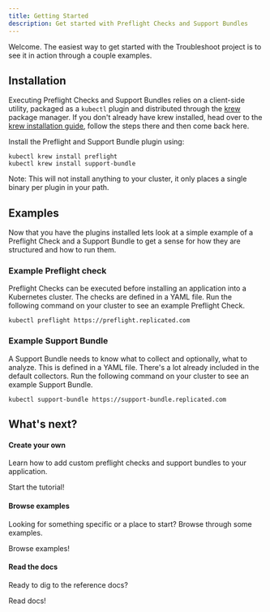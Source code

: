 ```yaml
---
title: Getting Started
description: Get started with Preflight Checks and Support Bundles
---
```



Welcome.
The easiest way to get started with the Troubleshoot project is to see it in action through a couple examples. 

## Installation
Executing Preflight Checks and Support Bundles relies on a client-side utility, packaged as a `kubectl` plugin and distributed through the [krew](https://krew.dev/) package manager.
If you don't already have krew installed, head over to the [krew installation guide](https://krew.sigs.k8s.io/docs/user-guide/setup/install/), follow the steps there and then come back here.

Install the Preflight and Support Bundle plugin using:

```shell
kubectl krew install preflight
kubectl krew install support-bundle
```

Note: This will not install anything to your cluster, it only places a single binary per plugin in your path.

## Examples

Now that you have the plugins installed lets look at a simple example of a Preflight Check and a Support Bundle to get a sense for how they are structured and how to run them.

### Example Preflight check

Preflight Checks can be executed before installing an application into a Kubernetes cluster. The checks are defined in a YAML file. Run the following command on your cluster to see an example Preflight Check.

```shell
kubectl preflight https://preflight.replicated.com
```

### Example Support Bundle

A Support Bundle needs to know what to collect and optionally, what to analyze. This is defined in a YAML file. There's a lot already included in the default collectors. Run the following command on your cluster to see an example Support Bundle.

```shell
kubectl support-bundle https://support-bundle.replicated.com
```

## What's next?

<div class="side-by-side">
  <div class="flex1 flex-column justifyContent--spaceBetween">
    <div class="flex-auto">
      <h4>Create your own</h4>
      <p>Learn how to add custom preflight checks and support bundles to your application.</p>
    </div>
    <div>
      <Link to="/preflight/introduction" class="custom-button primary">
        Start the tutorial!
      </Link>
    </div>
  </div>

  <div class="flex1 flex-column justifyContent--spaceBetween">
    <div class="flex-auto">
      <h4>Browse examples</h4>
      <p>
      Looking for something specific or a place to start? Browse through some examples.
      </p>
    </div>
    <div>
      <Link to="https://troubleshoot.sh/explore" class="custom-button primary">
        Browse examples!
      </Link>
    </div>
  </div>

  <div class="flex1 flex-column justifyContent--spaceBetween">
    <div class="flex1">
      <h4>Read the docs</h4>
      <p>
      Ready to dig to the reference docs?
      </p>
    </div>
    <div>
      <Link to="/collect" class="custom-button primary">
        Read docs!
      </Link>
    </div>
  </div>
</div>
